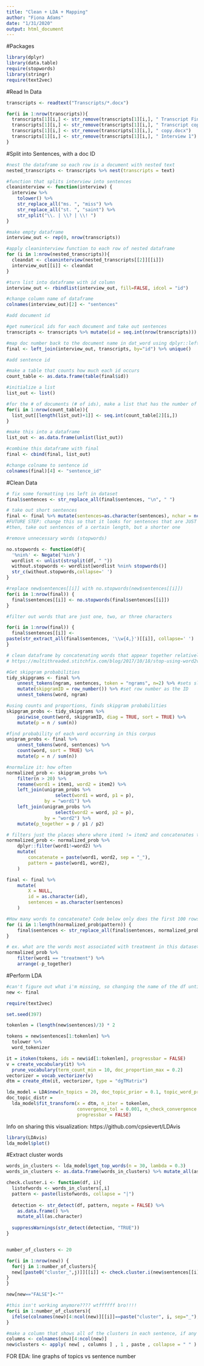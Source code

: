 ```yaml
---
title: "Clean + LDA + Mapping"
author: "Fiona Adams"
date: "1/31/2020"
output: html_document
---
```


#Packages
```r
library(dplyr)
library(data.table)
require(stopwords)
library(stringr)
require(text2vec)
```

#Read In Data
```r
transcripts <- readtext("Transcripts/*.docx")

for(i in 1:nrow(transcripts)){
  transcripts[1][i,] <- str_remove(transcripts[1][i,], " Transcript Final copy.docx")
  transcripts[1][i,] <- str_remove(transcripts[1][i,], " Transcript copy.docx")
  transcripts[1][i,] <- str_remove(transcripts[1][i,], " copy.docx")
  transcripts[1][i,] <- str_remove(transcripts[1][i,], " Interview 1")
}
```

#Split into Sentences, with a doc ID
```r
#nest the dataframe so each row is a document with nested text
nested_transcripts <- transcripts %>% nest(transcripts = text)

#function that splits interview into sentences
cleaninterview <- function(interview) {
  interview %>% 
    tolower() %>%
    str_replace_all("ms. ", "miss") %>%
    str_replace_all("st. ", "saint") %>%
    str_split("\\. | \\? | \\! ")
}

#make empty dataframe
interview_out <- rep(0, nrow(transcripts))

#apply cleaninterview function to each row of nested dataframe
for (i in 1:nrow(nested_transcripts)){
  cleandat <- cleaninterview(nested_transcripts[[2]][[i]])
  interview_out[[i]] <- cleandat
}

#turn list into dataframe with id column
interview_out <- rbindlist(interview_out, fill=FALSE, idcol = "id")

#change column name of dataframe
colnames(interview_out)[2] <- "sentences"

#add document id

#get numerical ids for each document and take out sentences
transcripts <- transcripts %>% mutate(id = seq.int(nrow(transcripts))) %>% select(id, doc_id)

#map doc number back to the document name in dat_word using dplyr::left_join
final <- left_join(interview_out, transcripts, by="id") %>% unique()

#add sentence id

#make a table that counts how much each id occurs
count_table <- as.data.frame(table(final$id))

#initialize a list
list_out <- list()

#for the # of documents (# of ids), make a list that has the number of sentences in each doc 
for(i in 1:nrow(count_table)){
  list_out[[length(list_out)+1]] <- seq.int(count_table[2][i,])
}

#make this into a dataframe
list_out <- as.data.frame(unlist(list_out))

#combine this dataframe with final
final <- cbind(final, list_out)

#change colname to sentence id
colnames(final)[4] <- "sentence_id"
```

#Clean Data
```r
# fix some formatting \ns left in dataset
final$sentences <- str_replace_all(final$sentences, "\n", " ")

# take out short sentences
final <- final %>% mutate(sentences=as.character(sentences), nchar = nchar(sentences)) %>% filter(nchar>35)
#FUTURE STEP: change this so that it looks for sentences that are JUST stopwords and erases those, instead of taking out sentences of a certain length
#then, take out sentences of a certain length, but a shorter one

#remove unnecessary words (stopwords)

no.stopwords <- function(df){
  '%nin%' <- Negate('%in%')
  wordlist <- unlist(strsplit(df, " "))
  without.stopwords <- wordlist[wordlist %nin% stopwords()]
  str_c(without.stopwords,collapse=' ')  
}

#replace new$sentences[[i]] with no.stopwords(new$sentences[[i]])
for(i in 1:nrow(final)) {
  final$sentences[[i]] <- no.stopwords(final$sentences[[i]])
}

#filter out words that are just one, two, or three characters

for(i in 1:nrow(final)) {
  final$sentences[[i]] <-
paste(str_extract_all(final$sentences, '\\w{4,}')[[i]], collapse=' ')
}

# clean dataframe by concatenating words that appear together relatively often
# https://multithreaded.stitchfix.com/blog/2017/10/18/stop-using-word2vec/

#Get skipgram probabilities
tidy_skipgrams <- final %>%
    unnest_tokens(ngram, sentences, token = "ngrams", n=2) %>% #sets sliding window of 2
    mutate(skipgramID = row_number()) %>% #set row number as the ID
    unnest_tokens(word, ngram)

#using counts and proportions, finds skipgram probabilities
skipgram_probs <- tidy_skipgrams %>%
    pairwise_count(word, skipgramID, diag = TRUE, sort = TRUE) %>%
    mutate(p = n / sum(n))

#find probability of each word occurring in this corpus
unigram_probs <- final %>%
    unnest_tokens(word, sentences) %>%
    count(word, sort = TRUE) %>%
    mutate(p = n / sum(n))

#normalize it: how often 
normalized_prob <- skipgram_probs %>%
    filter(n > 20) %>%
    rename(word1 = item1, word2 = item2) %>%
    left_join(unigram_probs %>%
                  select(word1 = word, p1 = p),
              by = "word1") %>%
    left_join(unigram_probs %>%
                  select(word2 = word, p2 = p),
              by = "word2") %>%
    mutate(p_together = p / p1 / p2)

# filters just the places where where item1 != item2 and concatenates these words
normalized_prob <- normalized_prob %>%
    dplyr::filter(word1!=word2) %>%
    mutate(
        concatenate = paste(word1, word2, sep = "_"),
        pattern = paste(word1, word2),
    )

final <- final %>%
    mutate(
        X = NULL,
        id = as.character(id),
        sentences = as.character(sentences)
    )

#How many words to concatenate? Code below only does the first 100 rows. We shouldn't do all of them, but what should be the threshold?
for (i in 1:length(normalized_prob$pattern)) {
    final$sentences <- str_replace_all(final$sentences, normalized_prob$pattern[i], normalized_prob$concatenate[i])
}
```

```r
# ex. what are the words most associated with treatment in this dataset? 
normalized_prob %>%
    filter(word1 == "treatment") %>%
    arrange(-p_together)
```

#Perform LDA
```r
#can't figure out what i'm missing, so changing the name of the df until I 
new <- final

require(text2vec)

set.seed(397)

tokenlen = (length(new$sentences)/3) * 2

tokens = new$sentences[1:tokenlen] %>% 
  tolower %>%
  word_tokenizer

it = itoken(tokens, ids = new$id[1:tokenlen], progressbar = FALSE)
v = create_vocabulary(it) %>% 
  prune_vocabulary(term_count_min = 10, doc_proportion_max = 0.2)
vectorizer = vocab_vectorizer(v)
dtm = create_dtm(it, vectorizer, type = "dgTMatrix")

lda_model = LDA$new(n_topics = 20, doc_topic_prior = 0.1, topic_word_prior = 0.01)
doc_topic_distr = 
  lda_model$fit_transform(x = dtm, n_iter = tokenlen, 
                          convergence_tol = 0.001, n_check_convergence = 25, 
                          progressbar = FALSE)
```

Info on sharing this visualization: https://github.com/cpsievert/LDAvis
```r
library(LDAvis)
lda_model$plot()
```

#Extract cluster words
```r
words_in_clusters <- lda_model$get_top_words(n = 30, lambda = 0.3)
words_in_clusters <- as.data.frame(words_in_clusters) %>% mutate_all(as.character)
```

```r
check.cluster.i <- function(df, i){
  listofwords <- words_in_clusters[,i]
  pattern <- paste(listofwords, collapse = "|")
  
  detection <- str_detect(df, pattern, negate = FALSE) %>%
    as.data.frame() %>% 
    mutate_all(as.character)
  
  suppressWarnings(str_detect(detection, "TRUE"))
}


number_of_clusters <- 20

for(i in 1:nrow(new)) {
  for(j in 1:number_of_clusters){
  new[[paste0("cluster_",j)]][[i]] <- check.cluster.i(new$sentences[[i]], j)
}
}

new[new=="FALSE"]<-""

#this isn't working anymore???? wtffffff bro!!!!
for(i in 1:number_of_clusters){
  ifelse(colnames(new)[4:ncol(new)][[i]]==paste("cluster", i, sep="_"), new[4:ncol(new)][[i]] <- str_replace(new[4:ncol(new)][[i]], "TRUE", paste("cluster", i, sep="_")), "breaks")
}
```

```r
#make a column that shows all of the clusters in each sentence, if any
columns <- colnames(new)[4:ncol(new)]
new$clusters <- apply( new[ , columns ] , 1 , paste , collapse = " " )
```








FOR EDA: line graphs of topics vs sentence number
